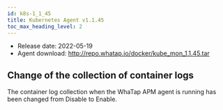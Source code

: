 ```yaml
---
id: k8s-1_1_45
title: Kubernetes Agent v1.1.45
toc_max_heading_level: 2
---
```



-   Release date: 2022-05-19
-   Agent download: http://repo.whatap.io/docker/kube_mon_1.1.45.tar

## Change of the collection of container logs

The container log collection when the WhaTap APM agent is running has been changed from Disable to Enable.
